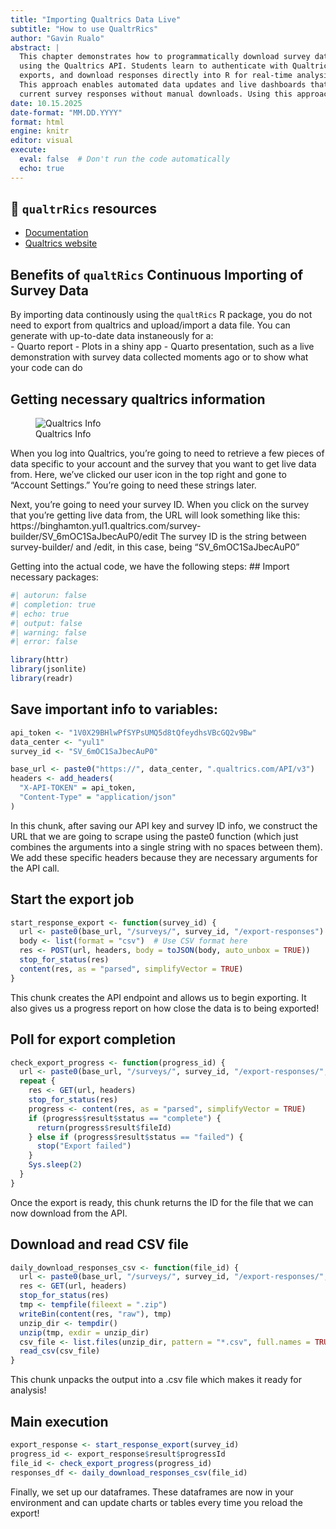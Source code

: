 ```yaml
---
title: "Importing Qualtrics Data Live"
subtitle: "How to use QualtrRics"
author: "Gavin Rualo"
abstract: |
  This chapter demonstrates how to programmatically download survey data from Qualtrics
  using the Qualtrics API. Students learn to authenticate with Qualtrics, initiate data
  exports, and download responses directly into R for real-time analysis and reporting.
  This approach enables automated data updates and live dashboards that reflect the most
  current survey responses without manual downloads. Using this approach, a research team should be able to run analyses during the last week before the poster is submitted to maximize the data collection window.
date: 10.15.2025
date-format: "MM.DD.YYYY"
format: html
engine: knitr
editor: visual
execute:
  eval: false  # Don't run the code automatically
  echo: true
---
```


::: {.callout-tip icon="false"}
## 📖 `qualtrRics` resources

-   [Documentation](https://cran.r-project.org/web/packages/qualtRics/vignettes/qualtRics.html)
-   [Qualtrics website](https://api.qualtrics.com/docs/)
:::

## Benefits of `qualtRics` Continuous Importing of Survey Data

By importing data continously using the `qualtRics` R package, you do not need to export from qualtrics and upload/import a data file. You can generate with up-to-date data instaneously for a:\
- Quarto report - Plots in a shiny app - Quarto presentation, such as a live demonstration with survey data collected moments ago or to show what your code can do

## Getting necessary qualtrics information

![Qualtrics Info](images/qualtrics_info_ex.png)

When you log into Qualtrics, you're going to need to retrieve a few pieces of data specific to your account and the survey that you want to get live data from. Here, we've clicked our user icon in the top right and gone to "Account Settings." You're going to need these strings later.

Next, you're going to need your survey ID. When you click on the survey that you're getting live data from, the URL will look something like this: https://binghamton.yul1.qualtrics.com/survey-builder/SV_6mOC1SaJbecAuP0/edit The survey ID is the string between survey-builder/ and /edit, in this case, being "SV_6mOC1SaJbecAuP0"

Getting into the actual code, we have the following steps: \## Import necessary packages:

```r
#| autorun: false
#| completion: true
#| echo: true
#| output: false
#| warning: false
#| error: false

library(httr)
library(jsonlite)
library(readr)
```

## Save important info to variables:

```r
api_token <- "1V0X29BHlwPfSYPsUMQ5d8tQfeydhsVBcGQ2v9Bw"
data_center <- "yul1"
survey_id <- "SV_6mOC1SaJbecAuP0"

base_url <- paste0("https://", data_center, ".qualtrics.com/API/v3")
headers <- add_headers(
  "X-API-TOKEN" = api_token,
  "Content-Type" = "application/json"
)
```

In this chunk, after saving our API key and survey ID info, we construct the URL that we are going to scrape using the paste0 function (which just combines the arguments into a single string with no spaces between them). We add these specific headers because they are necessary arguments for the API call.

## Start the export job

```r
start_response_export <- function(survey_id) {
  url <- paste0(base_url, "/surveys/", survey_id, "/export-responses")
  body <- list(format = "csv")  # Use CSV format here
  res <- POST(url, headers, body = toJSON(body, auto_unbox = TRUE))
  stop_for_status(res)
  content(res, as = "parsed", simplifyVector = TRUE)
}
```

This chunk creates the API endpoint and allows us to begin exporting. It also gives us a progress report on how close the data is to being exported!

## Poll for export completion

```r
check_export_progress <- function(progress_id) {
  url <- paste0(base_url, "/surveys/", survey_id, "/export-responses/", progress_id)
  repeat {
    res <- GET(url, headers)
    stop_for_status(res)
    progress <- content(res, as = "parsed", simplifyVector = TRUE)
    if (progress$result$status == "complete") {
      return(progress$result$fileId)
    } else if (progress$result$status == "failed") {
      stop("Export failed")
    }
    Sys.sleep(2)
  }
}
```

Once the export is ready, this chunk returns the ID for the file that we can now download from the API.

## Download and read CSV file

```r
daily_download_responses_csv <- function(file_id) {
  url <- paste0(base_url, "/surveys/", survey_id, "/export-responses/", file_id, "/file")
  res <- GET(url, headers)
  stop_for_status(res)
  tmp <- tempfile(fileext = ".zip")
  writeBin(content(res, "raw"), tmp)
  unzip_dir <- tempdir()
  unzip(tmp, exdir = unzip_dir)
  csv_file <- list.files(unzip_dir, pattern = "*.csv", full.names = TRUE)
  read_csv(csv_file)
}
```

This chunk unpacks the output into a .csv file which makes it ready for analysis!

## Main execution

```r
export_response <- start_response_export(survey_id)
progress_id <- export_response$result$progressId
file_id <- check_export_progress(progress_id)
responses_df <- daily_download_responses_csv(file_id)
```

Finally, we set up our dataframes. These dataframes are now in your environment and can update charts or tables every time you reload the export!

